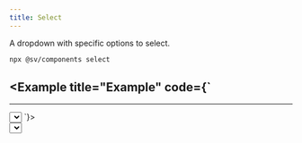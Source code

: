 ```yaml
---
title: Select
---
```


A dropdown with specific options to select.

```bash
npx @sv/components select
```


<div class="flex gap-2">
  <Pill label="a-dropdown" href="/sv-frontend-library/mono/elements/a-dropdown" />
  <Pill label="Button" href="/sv-frontend-library/mono/components/button" />
</div>

<Example title="Example" code={`
---
---

<Select value="Select">
  <Select.Item value="Item 1"/>
  <Select.Item value="Item 2"/>
  <Select.Item value="Item 3"/>
</Select>
`}>
  <div>
    <Select client:load value="Select">
      <Select.Item client:load value="Item 1"/>
      <Select.Item client:load value="Item 2"/>
      <Select.Item client:load value="Item 3"/>
    </Select>
  </div>
</Example>
